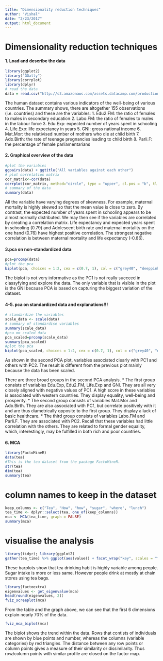 ```yaml
---
title: "Dimensionality reduction techniques"
author: "Vishal"
date: "2/23/2017"
output: html_document
---
```

# Dimensionality reduction techniques

#### 1. Load and describe the data
```r
library(ggplot2)
library("GGally")
library(corrplot)
library(dplyr)
# read the data 
data = read.csv("http://s3.amazonaws.com/assets.datacamp.com/production/course_2218/datasets/human2.txt", header=T)
```

The human dataset contains various indicators of the well-being of various countries. The summary shows, there are altogether 155 observations (i.e. countries) and these are the variables:
1. Edu2.FM: the ratio of females to males in secondary education
2. Labo.FM: the ratio of females to males in the labour force
3. Edu.Exp: expected number of years spent in schooling
4. Life.Exp: life expectancy in years
5. GNI: gross national income
6. Mat.Mor: the relativised number of mothers who die at child birth
7. Ado.Birth: the rate of teenage pregnancies leading to child birth
8. Parli.F: the percentage of female parliamentarians


#### 2. Graphical overview of the data
```r
#plot the variables
ggpairs(data) + ggtitle("All variables against each other")
# plot correlation matrix
cor_matrix<-cor(data) 
corrplot(cor_matrix, method="circle", type = "upper", cl.pos = "b", tl.pos = "d", tl.cex = 0.6, addCoef.col = "black")
# summary of the data
summary(data)
```

All the variable have varying degrees of skewness. For example, maternal mortality is highly skewed so that the mean value is close to zero. By contrast, the expected number of years spent in schooling appears to be almost normally distributed. We may then see if the variables are correlated by creating a correlation matrix. Life expectancy and expected years spent in schooling (0.79) and Adolescent birth rate and maternal mortality on the one hand (0.76) have highest positive correlation. The strongest negative correlation is between maternal mortality and life expectancy (-0.86).

#### 3.pca on non-standardized data
```r
pca=prcomp(data)
#plot the pca
biplot(pca, choices = 1:2, cex = c(0.7, 1), col = c("grey40", "deeppink2"))
```

The biplot is not very informative as the PC1 is not really succeed in classyfying and explore the data. The only variable that is visible in the plot is the GNI because PCA is based on capturing the biggest variation of the dataset.

#### 4-5. pca on standardized data and explanations!!!
```r
# standardize the variables
scale_data <- scale(data)
# summary of standardise variables
summary(scale_data)
#pca on scaled data
pca_scaled=prcomp(scale_data)
summary(pca_scaled)
#plot the pca
biplot(pca_scaled, choices = 1:2, cex = c(0.7, 1), col = c("grey40", "deeppink2"))
```

As shown in the second PCA plot, variables associated clearly with PC1 and others with PC2. The result is different from the previous plot mainly because the data has been scaled. 

There are three broad groups in the second PCA analysis.
* The first group consists of variables Edu.Exp, Edu2.FM, Life.Exp and GNI. They are all very closely aligned with negative values of PC1. A high score in these variables is associated with western countries. They display equality, well-being and prosperity.
* The second group consists of variables Mat.Mor and Ado.Birth. They are also associated with PC1, but correlate positively with it and are thus diametrically opposite to the first group. They display a lack of basic healthcare.
* The third group consists of variables Labo.FM and Parli.F. They are associated with PC2. Recall that these variables had little correlation with the others. They are related to formal gender equality, which, interestingly, may be fulfilled in both rich and poor countries.

#### 6. MCA
```r
library(FactoMineR)
data(tea)
#This is the tea dataset from the package FactoMineR.
str(tea)
dim(tea)
summary(tea)
```

# column names to keep in the dataset
```r
keep_columns <- c("Tea", "How", "how", "sugar", "where", "lunch")
tea_time <- dplyr::select(tea, one_of(keep_columns))
mca <- MCA(tea_time, graph = FALSE)
summary(mca)
```

# visualise the analysis
```r
library(tidyr); library(ggplot2)
gather(tea_time) %>% ggplot(aes(value)) + facet_wrap("key", scales = "free") + geom_bar() + theme(axis.text.x = element_text(angle = 45, hjust = 1, size = 8))
```
These barplots show that tea drinking habit is highly variable among people. Sugar intake is more or less same. However people drink at mostly at chain stores using tea bags.

```r
library(factoextra)
eigenvalues <- get_eigenvalue(mca)
head(round(eigenvalues, 2))
fviz_screeplot(mca)
```

From the table and the graph above, we can see that the first 6 dimensions explain nearly 70% of the data.

```r
fviz_mca_biplot(mca)
```

The biplot shows the trend within the data. Rows that contists of individuals are shown by blue points and number, whereas the columns (variable categories) by red triangles. The distance between any row points or column points gives a measure of their similarity or dissimilarity. Thus row/column points with similar profile are closed on the factor map.